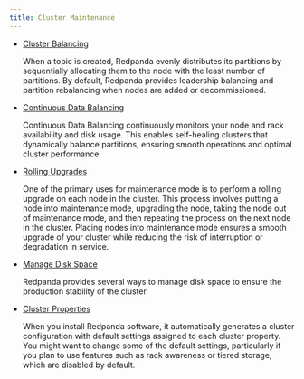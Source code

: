 ```yaml
---
title: Cluster Maintenance
---
```


<head>
    <meta name="title" content="Cluster Maintenance | Redpanda Docs"/>
    <meta name="description" content="Cluster Maintenance"/>
</head>

- [Cluster Balancing](../cluster-maintenance/cluster-balancing)

    When a topic is created, Redpanda evenly distributes its partitions by sequentially allocating them to the node with the least number of partitions. By default, Redpanda provides leadership balancing and partition rebalancing when nodes are added or decommissioned. 

- [Continuous Data Balancing](../cluster-maintenance/continuous-data-balancing)

    Continuous Data Balancing continuously monitors your node and rack availability and disk usage. This enables self-healing clusters that dynamically balance partitions, ensuring smooth operations and optimal cluster performance. 

- [Rolling Upgrades](../cluster-maintenance/rolling-upgrade)

    One of the primary uses for maintenance mode is to perform a rolling upgrade on each node in the cluster. This process involves putting a node into maintenance mode, upgrading the node, taking the node out of maintenance mode, and then repeating the process on the next node in the cluster. Placing nodes into maintenance mode ensures a smooth upgrade of your cluster while reducing the risk of interruption or degradation in service.

- [Manage Disk Space](../cluster-maintenance/disk-utilization)

    Redpanda provides several ways to manage disk space to ensure the production stability of the cluster.

- [Cluster Properties](../cluster-maintenance/cluster-property-configuration)

    When you install Redpanda software, it automatically generates a cluster configuration with default settings assigned to each cluster property. 
    You might want to change some of the default settings, particularly if you plan to use features such as rack awareness or tiered storage, which are disabled by default.